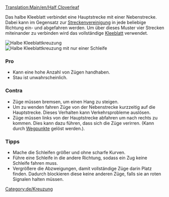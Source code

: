 [[Translation:Main/en/Half Cloverleaf]]{{de/Kreuzungsmenü}}

Das halbe Kleeblatt verbindet eine Hauptstrecke mit einer Nebenstrecke. Dabei kann im Gegensatz zur [[Main/de/Streckenvereinigung|Streckenvereinigung]] in jede beliebige Richtung ein- und abgefahren werden. Um über dieses Muster vier Strecken miteinander zu verbinden wird das vollständige [[Main/de/Kleeblatt|Kleeblatt]] verwendet.

[[File:en/3way halfcloverleaf.png|none|frame|Halbe Kleeblattkreuzung]]
[[File:en/3way modhclover.png|none|frame|Halbe Kleeblattkreuzung mit nur einer Schleife]]

===Pro===
*Kann eine hohe Anzahl von Zügen handhaben.
*Stau ist unwahrscheinlich.

===Contra===
*Züge müssen bremsen, um einen Hang zu steigen.
*Um zu wenden fahren Züge von der Nebenstrecke kurzzeitig auf die Hauptstrecke. Dieses Verhalten kann Verkehrsprobleme auslösen.
*Züge müssen links von der Hauptstrecke abfahren um nach rechts zu kommen. Dies kann dazu führen, dass sich die Züge verirren. (Kann durch [[Main/de/Wegpunkte|Wegpunkte]] gelöst werden.).

===Tipps===
*Mache die Schleifen größer und ohne scharfe Kurven.
*Führe eine Schleife in die andere Richtung, sodass ein Zug keine Schleife fahren muss.
*Vergrößere die Abzweigungen, damit vollständige Züge darin Platz finden. Dadurch blockieren diese keine anderen Züge, falls sie an roten Signalen halten müssen.

[[Category:de/Kreuzung]]